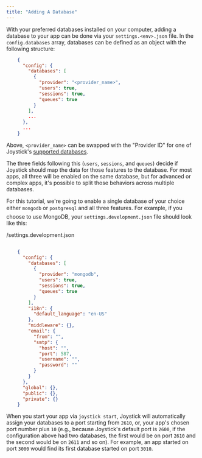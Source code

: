 ```yaml
---
title: "Adding A Database"
---
```



With your preferred databases installed on your computer, adding a database to your app can be done via your `settings.<env>.json` file. In the `config.databases` array, databases can be defined as an object with the following structure:

```json
    {
      "config": {
        "databases": [
          {
            "provider": "<provider_name>",
            "users": true,
            "sessions": true,
            "queues": true
          }
        ],
        ...
      },
      ...
    }
```
    

Above, `<provider_name>` can be swapped with the "Provider ID" for one of Joystick's [supported databases](databases/providers).

The three fields following this (`users`, `sessions`, and `queues`) decide if Joystick should map the data for those features to the database. For most apps, all three will be enabled on the same database, but for advanced or complex apps, it's possible to split those behaviors across multiple databases.

For this tutorial, we're going to enable a single database of your choice either `mongodb` or `postgresql` and all three features. For example, if you choose to use MongoDB, your `settings.development.json` file should look like this:

/settings.development.json

```json
    
    {
      "config": {
        "databases": [
          {
            "provider": "mongodb",
            "users": true,
            "sessions": true,
            "queues": true
          }
        ],
        "i18n": {
          "default_language": "en-US"
        },
        "middleware": {},
        "email": {
          "from": "",
          "smtp": {
            "host": "",
            "port": 587,
            "username": "",
            "password": ""
          }
        }
      },
      "global": {},
      "public": {},
      "private": {}
    }
```
    

When you start your app via `joystick start`, Joystick will automatically assign your databases to a port starting from `2610`, or, your app's chosen port number plus `10` (e.g., because Joystick's default port is `2600`, if the configuration above had two databases, the first would be on port `2610` and the second would be on `2611` and so on). For example, an app started on port `3000` would find its first database started on port `3010`.



